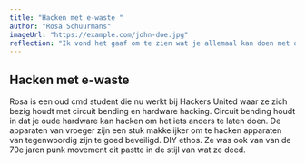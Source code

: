 ```yaml
---
title: "Hacken met e-waste "
author: "Rosa Schuurmans"
imageUrl: "https://example.com/john-doe.jpg"
reflection: "Ik vond het gaaf om te zien wat je allemaal kan doen met oude hardware ik heb zelf ook wel eens met oude computers gespeeld toen ik jonger was en door deze weekly nerd wil eigenlijk mijn oude computer weer uit de kast halen."
---
```


## Hacken met e-waste

Rosa is een oud cmd student die nu werkt bij Hackers United waar ze zich bezig houdt met circuit bending en hardware hacking.
Circuit bending houdt in dat je oude hardware kan hacken om het iets anders te laten doen. De apparaten van vroeger zijn een stuk makkelijker om te hacken apparaten van tegenwoordig zijn te goed beveiligd.
DIY ethos. Ze was ook van van de 70e jaren punk movement dit pastte in de stijl van wat ze deed.
